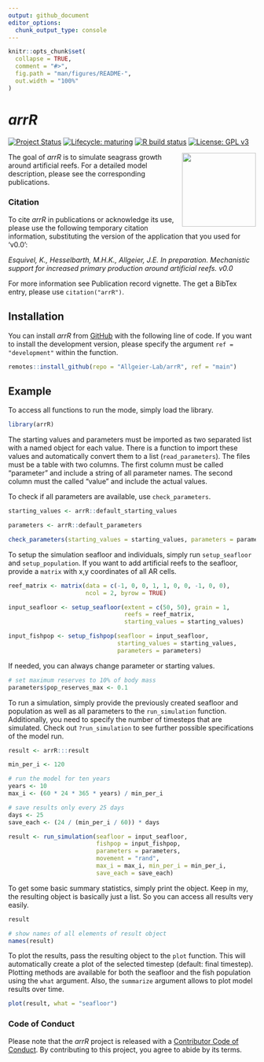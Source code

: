 ```yaml
---
output: github_document
editor_options: 
  chunk_output_type: console
---
```


<!-- README.md is generated from README.Rmd. Please edit that file -->

```r
knitr::opts_chunk$set(
  collapse = TRUE,
  comment = "#>",
  fig.path = "man/figures/README-",
  out.width = "100%"
)
```

# *arrR*

<!-- badges: start -->

[![Project Status](https://www.repostatus.org/badges/latest/active.svg)](https://www.repostatus.org/#active)
[![Lifecycle: maturing](https://img.shields.io/badge/lifecycle-maturing-blue.svg)](https://www.tidyverse.org/lifecycle/#maturing)
[![R build status](https://github.com/Allgeier-Lab/arrR/workflows/R-CMD-check/badge.svg)](https://github.com/Allgeier-Lab/arrR/actions)
[![License: GPL v3](https://img.shields.io/badge/License-GPLv3-blue.svg)](https://www.gnu.org/licenses/gpl-3.0)

<!-- badges: end -->

<img src="man/figures/logo.png" align="right" width="150" />

The goal of *arrR* is to simulate seagrass growth around artificial reefs. For a detailed model description, please see the corresponding publications.

### Citation
To cite *arrR* in publications or acknowledge its use, please use the following temporary citation information, substituting the version of the application that you used for ‘v0.0’:

_Esquivel, K., Hesselbarth, M.H.K., Allgeier, J.E. In preparation. Mechanistic support for increased primary production around artificial reefs. v0.0_

For more information see Publication record vignette. The get a BibTex entry, please use `citation("arrR")`.

## Installation

You can install *arrR* from [GitHub](https://github.com/Allgeier-Lab/arrR) with the following line of code. If you want to install the development version, please specify the argument `ref = "development"` within the function.

```r
remotes::install_github(repo = "Allgeier-Lab/arrR", ref = "main")
```

<!-- Add CRAN link if applicable -->

## Example

To access all functions to run the mode, simply load the library. 

```r
library(arrR)
```

The starting values and parameters must be imported as two separated list with a named object for each value. There is a function to import these values and automatically convert them to a list (`read_parameters`). The files must be a table with two columns. The first column must be called "parameter" and include a string of all parameter names. The second column must the called "value" and include the actual values.

To check if all parameters are available, use `check_parameters`.

```r
starting_values <- arrR::default_starting_values

parameters <- arrR::default_parameters

check_parameters(starting_values = starting_values, parameters = parameters)
```

To setup the simulation seafloor and individuals, simply run `setup_seafloor` and `setup_population`. If you want to add artificial reefs to the seafloor, provide a `matrix` with x,y coordinates of all AR cells.

```r
reef_matrix <- matrix(data = c(-1, 0, 0, 1, 1, 0, 0, -1, 0, 0), 
                      ncol = 2, byrow = TRUE)

input_seafloor <- setup_seafloor(extent = c(50, 50), grain = 1, 
                                 reefs = reef_matrix, 
                                 starting_values = starting_values)

input_fishpop <- setup_fishpop(seafloor = input_seafloor, 
                               starting_values = starting_values, 
                               parameters = parameters)
```

If needed, you can always change parameter or starting values.

```r
# set maximum reserves to 10% of body mass
parameters$pop_reserves_max <- 0.1
```

To run a simulation, simply provide the previously created seafloor and population as well as all parameters to the `run_simulation` function. Additionally, you need to specify the number of timesteps that are simulated. Check out `?run_simulation` to see further possible specifications of the model run.

```r
result <- arrR:::result
```

```r
min_per_i <- 120

# run the model for ten years
years <- 10
max_i <- (60 * 24 * 365 * years) / min_per_i

# save results only every 25 days
days <- 25
save_each <- (24 / (min_per_i / 60)) * days

result <- run_simulation(seafloor = input_seafloor, 
                         fishpop = input_fishpop,
                         parameters = parameters, 
                         movement = "rand",
                         max_i = max_i, min_per_i = min_per_i, 
                         save_each = save_each)
```

To get some basic summary statistics, simply print the object. Keep in my, the resulting object is basically just a list. So you can access all results very easily.

```r
result

# show names of all elements of result object
names(result)
```

To plot the results, pass the resulting object to the `plot` function. This will automatically create a plot of the selected timestep (default: final timestep). Plotting methods are available for both the seafloor and the fish population using the `what` argument. Also, the `summarize` argument allows to plot model results over time.

```r
plot(result, what = "seafloor")
```

### Code of Conduct

Please note that the *arrR* project is released with a [Contributor Code of Conduct](https://contributor-covenant.org/version/2/0/CODE_OF_CONDUCT.html). By contributing to this project, you agree to abide by its terms.
